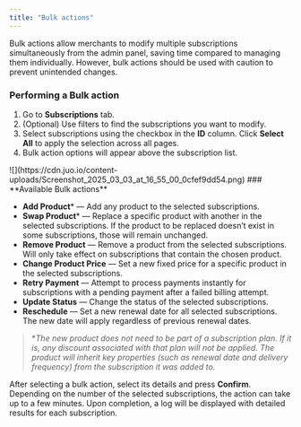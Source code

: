 ```yaml
---
title: "Bulk actions"
---
```


Bulk actions allow merchants to modify multiple subscriptions simultaneously from the admin panel, saving time compared to managing them individually. However, bulk actions should be used with caution to prevent unintended changes.

### **Performing a Bulk action**

1. Go to **Subscriptions** tab.
2. (Optional) Use filters to find the subscriptions you want to modify.
3. Select subscriptions using the checkbox in the **ID** column. Click **Select All** to apply the selection across all pages.
4. Bulk action options will appear above the subscription list.
<Frame>
![](https://cdn.juo.io/content-uploads/Screenshot_2025_03_03_at_16_55_00_0cfef9dd54.png)
</Frame>
### **Available Bulk actions**

* **Add Product**\* — Add any product to the selected subscriptions.
* **Swap Product**\* — Replace a specific product with another in the selected subscriptions. If the product to be replaced doesn’t exist in some subscriptions, those will remain unchanged.
* **Remove Product** — Remove a product from the selected subscriptions. Will only take effect on subscriptions that contain the chosen product.
* **Change Product Price** — Set a new fixed price for a specific product in the selected subscriptions.
* **Retry Payment** — Attempt to process payments instantly for subscriptions with a pending payment after a failed billing attempt.
* **Update Status** — Change the status of the selected subscriptions.
* **Reschedule** — Set a new renewal date for all selected subscriptions. The new date will apply regardless of previous renewal dates.

> **The new product does not need to be part of a subscription plan. If it is, any discount associated with that plan will not be applied. The product will inherit key properties (such as renewal date and delivery frequency) from the subscription it was added to.*

After selecting a bulk action, select its details and press **Confirm**. Depending on the number of the selected subscriptions, the action can take up to a few minutes. Upon completion, a log will be displayed with detailed results for each subscription.
